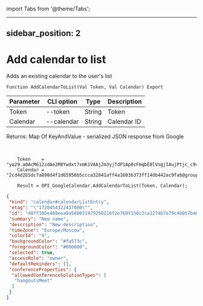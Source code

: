 ﻿import Tabs from '@theme/Tabs';

---
sidebar_position: 2
---

# Add calendar to list
 Adds an existing calendar to the user's list



`Function AddCalendarToList(Val Token, Val Calendar) Export`

  | Parameter | CLI option | Type | Description |
  |-|-|-|-|
  | Token | --token | String | Token |
  | Calendar | --calendar | String | Calendar ID |

  
  Returns:  Map Of KeyAndValue - serialized JSON response from Google

<br/>




```bsl title="Code example"
    Token    = "ya29.a0AcM612zdAe2M8Ywdxt7xmK1VAAj2m3yjTdP1Ap8cFmqbE8lVngjIAujPtjc_c94MCuKNLfn7MSssBd6NfMXDQDrHMUv7Fgjp7cjuXk68n...";
    Calendar = "2cd4d2b5dc7a898d4f1d65956b5ccca32841aff4a1603b373ff14db442ac9fab@group.calendar.google.com";

    Result = OPI_GoogleCalendar.AddCalendarToList(Token, Calendar);
```
 



```json title="Result"
{
 "kind": "calendar#calendarListEntry",
 "etag": "\"1728454322437000\"",
 "id": "48ff105e488eea0a588031479250116f2e769f150c2ca1274b7e79c4b057b46b@group.calendar.google.com",
 "summary": "New name",
 "description": "New description",
 "timeZone": "Europe/Moscow",
 "colorId": "4",
 "backgroundColor": "#fa573c",
 "foregroundColor": "#000000",
 "selected": true,
 "accessRole": "owner",
 "defaultReminders": [],
 "conferenceProperties": {
  "allowedConferenceSolutionTypes": [
   "hangoutsMeet"
  ]
 }
}
```
